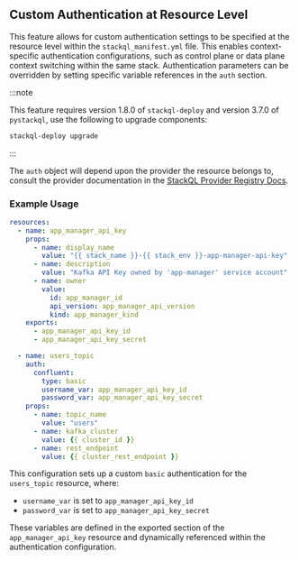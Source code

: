 
## Custom Authentication at Resource Level

This feature allows for custom authentication settings to be specified at the resource level within the `stackql_manifest.yml` file. This enables context-specific authentication configurations, such as control plane or data plane context switching within the same stack. Authentication parameters can be overridden by setting specific variable references in the `auth` section.

:::note

This feature requires version 1.8.0 of `stackql-deploy` and version 3.7.0 of `pystackql`, use the following to upgrade components:

```bash
stackql-deploy upgrade
```

:::

<LeftAlignedTable type="object" required={false} />

The `auth` object will depend upon the provider the resource belongs to, consult the provider documentation in the [StackQL Provider Registry Docs](https://stackql.io/providers).

### Example Usage

<File name='stackql_manifest.yml'>

```yaml {4,12-18}
resources:
  - name: app_manager_api_key
    props:
      - name: display_name
        value: "{{ stack_name }}-{{ stack_env }}-app-manager-api-key"
      - name: description
        value: "Kafka API Key owned by 'app-manager' service account"
      - name: owner
        value:
          id: app_manager_id
          api_version: app_manager_api_version
          kind: app_manager_kind
    exports:
      - app_manager_api_key_id
      - app_manager_api_key_secret

  - name: users_topic
    auth:
      confluent:
        type: basic
        username_var: app_manager_api_key_id
        password_var: app_manager_api_key_secret
    props:
      - name: topic_name
        value: "users"
      - name: kafka_cluster
        value: {{ cluster_id }}
      - name: rest_endpoint
        value: {{ cluster_rest_endpoint }}
```

</File>

This configuration sets up a custom `basic` authentication for the `users_topic` resource, where:

- `username_var` is set to `app_manager_api_key_id`
- `password_var` is set to `app_manager_api_key_secret`

These variables are defined in the exported section of the `app_manager_api_key` resource and dynamically referenced within the authentication configuration.
